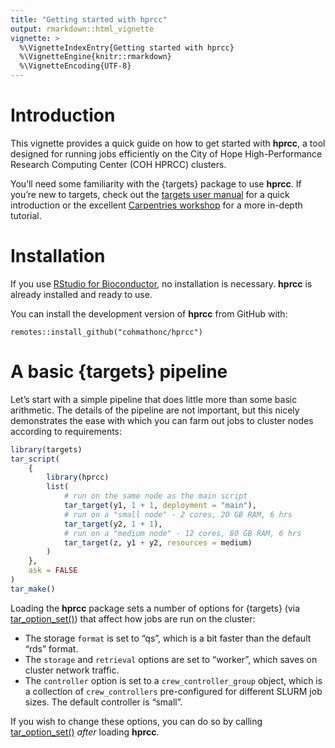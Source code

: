 ```yaml
---
title: "Getting started with hprcc"
output: rmarkdown::html_vignette
vignette: >
  %\VignetteIndexEntry{Getting started with hprcc}
  %\VignetteEngine{knitr::rmarkdown}
  %\VignetteEncoding{UTF-8}
---
```


# Introduction

This vignette provides a quick guide on how to get started with **hprcc**, a tool designed for running jobs
efficiently on the City of Hope High-Performance Research Computing Center (COH HPRCC) clusters.

You'll need some familiarity with the {targets} package to use **hprcc**. If you're new to targets, check 
out the [targets user manual](https://books.ropensci.org/targets/) for a quick introduction or the excellent 
[Carpentries workshop](https://carpentries-incubator.github.io/targets-workshop/index.html) for a more in-depth tutorial.

# Installation

If you use [RStudio for Bioconductor](http://hprcc.coh.org/user-guide/rbioc/), no installation is necessary. **hprcc** 
is already installed and ready to use.

You can install the development version of **hprcc** from GitHub with:

```
remotes::install_github("cohmathonc/hprcc")
```

# A basic {targets} pipeline

Let's start with a simple pipeline that does little more than some basic arithmetic. The details of
the pipeline are not important, but this nicely demonstrates the ease with which you can farm
out jobs to cluster nodes according to requirements:

```r
library(targets)
tar_script(
    {
        library(hprcc)
        list(
            # run on the same node as the main script
            tar_target(y1, 1 + 1, deployment = "main"),
            # run on a "small node" - 2 cores, 20 GB RAM, 6 hrs
            tar_target(y2, 1 + 1),
            # run on a "medium node" - 12 cores, 80 GB RAM, 6 hrs
            tar_target(z, y1 + y2, resources = medium)
        )
    },
    ask = FALSE
)
tar_make()
```

Loading the **hprcc** package sets a number of options for {targets} (via [tar_option_set()](https://docs.ropensci.org/targets/reference/tar_option_set.html)) that affect how jobs are run on the cluster: 

 - The storage `format` is set to "qs", which is a bit faster than the default "rds" format.
 - The `storage` and `retrieval` options are set to "worker", which saves on cluster network traffic. 
 - The `controller` option is set to a `crew_controller_group` object, which is a collection of `crew_controllers` pre-configured for different SLURM job sizes. The default controller is "small". 

If you wish to change these options, you can do so by calling [tar_option_set()](https://docs.ropensci.org/targets/reference/tar_option_set.html) _after_ loading **hprcc**. 
